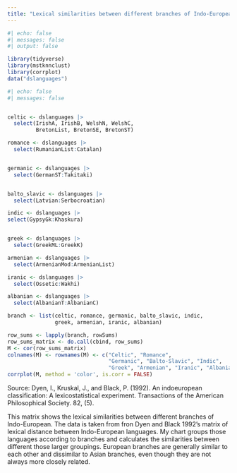 ```yaml
---
title: "Lexical similarities between different branches of Indo-European"
---
```

```r
#| echo: false
#| messages: false
#| output: false

library(tidyverse)
library(mstknnclust)
library(corrplot)
data("dslanguages")
```


```r
#| echo: false
#| messages: false


celtic <- dslanguages |>
  select(IrishA, IrishB, WelshN, WelshC, 
         BretonList, BretonSE, BretonST)

romance <- dslanguages |>
  select(RumanianList:Catalan)


germanic <- dslanguages |>
  select(GermanST:Takitaki)


balto_slavic <- dslanguages |>
  select(Latvian:Serbocroatian)

indic <- dslanguages |>
select(GypsyGk:Khaskura)


greek <- dslanguages |>
  select(GreekML:GreekK)

armenian <- dslanguages |>
  select(ArmenianMod:ArmenianList)

iranic <- dslanguages |>
  select(Ossetic:Wakhi)

albanian <- dslanguages |>
  select(AlbanianT:AlbanianC)

branch <- list(celtic, romance, germanic, balto_slavic, indic,
               greek, armenian, iranic, albanian)

row_sums <- lapply(branch, rowSums)
row_sums_matrix <- do.call(cbind, row_sums)
M <- cor(row_sums_matrix)
colnames(M) <- rownames(M) <- c("Celtic", "Romance", 
                                "Germanic", "Balto-Slavic", "Indic",
                                "Greek", "Armenian", "Iranic", "Albanian")
corrplot(M, method = 'color', is.corr = FALSE)


```
Source: Dyen, I., Kruskal, J., and Black, P. (1992). An indoeuropean classification: A lexicostatistical experiment. Transactions of the American Philosophical Society. 82, (5).


This matrix shows the lexical similarities between different branches of Indo-European. The data is taken from fron Dyen and Black 1992's matrix of lexical distance between Indo-European languages.  My chart groups those languages according to branches and calculates the similarities between different those larger groupings. European branches are generally similar to each other and dissimilar to Asian branches, even though they are not always more closely related.